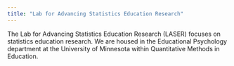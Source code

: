 ```yaml
---
title: "Lab for Advancing Statistics Education Research"
---
```


The Lab for Advancing Statistics Education Research (LASER) focuses on statistics education research. We are housed in the Educational Psychology department at the University of Minnesota within Quantitative Methods in Education.

